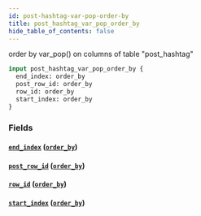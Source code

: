 ```yaml
---
id: post-hashtag-var-pop-order-by
title: post_hashtag_var_pop_order_by
hide_table_of_contents: false
---
```


order by var_pop() on columns of table "post_hashtag"

```graphql
input post_hashtag_var_pop_order_by {
  end_index: order_by
  post_row_id: order_by
  row_id: order_by
  start_index: order_by
}
```

### Fields

#### [`end_index`](#) ([`order_by`](../enums/order-by))

#### [`post_row_id`](#) ([`order_by`](../enums/order-by))

#### [`row_id`](#) ([`order_by`](../enums/order-by))

#### [`start_index`](#) ([`order_by`](../enums/order-by))
